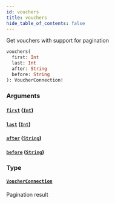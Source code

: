 ```yaml
---
id: vouchers
title: vouchers
hide_table_of_contents: false
---
```



Get vouchers with support for pagination

```graphql
vouchers(
  first: Int
  last: Int
  after: String
  before: String
): VoucherConnection!
```


### Arguments

#### [`first`](#) ([`Int`](/api/graphql/scalars/int))




#### [`last`](#) ([`Int`](/api/graphql/scalars/int))




#### [`after`](#) ([`String`](/api/graphql/scalars/string))




#### [`before`](#) ([`String`](/api/graphql/scalars/string))




### Type

#### [`VoucherConnection`](/api/graphql/objects/voucher-connection)

Pagination result





